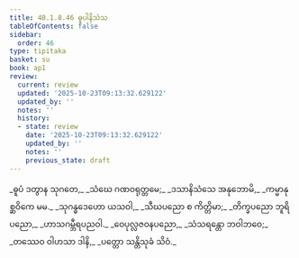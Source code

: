```yaml
---
title: 40.1.8.46 ဓူပါနိသံသ
tableOfContents: false
sidebar:
  order: 46
type: tipitaka
basket: su
book: ap1
review:
  current: review
  updated: '2025-10-23T09:13:32.629122'
  updated_by: ''
  notes: ''
  history:
  - state: review
    date: '2025-10-23T09:13:32.629122'
    updated_by: ''
    notes: ''
    previous_state: draft
---
```



<ReviewStatus review={frontmatter.review} showDetails={true} />

<HypothesisAnnotation frontmatter={frontmatter} />

<DynamicBreadcrumb />

<Division number="202" book="ap1" e="ch" v="20" p="369">

<Paragraph number="4499" type="verses" book="ap1">
_ဓူပံ ဒတွာန သုဂတေ,_  
_သံဃေ ဂဏဝရုတ္တမေ;_  
_ဒသာနိသံသေ အနုဘောမိ,_  
_ကမ္မာနုစ္ဆဝိကေ မမ._  

</Paragraph>

</Division>
<Division number="203" book="ap1" e="ch" v="20" p="369">

<Paragraph number="4500" type="verses" book="ap1">
_သုဂန္ဓဒေဟော ယသဝါ,_  
_သီဃပညော စ ကိတ္တိမာ;_  
_တိက္ခပညော ဘူရိပညော,_  
_ဟာသဂမ္ဘီရပညဝါ._  

</Paragraph>

</Division>
<Division number="204" book="ap1" e="ch" v="20" p="370">

<Paragraph number="4501" type="verses" book="ap1">
_ဝေပုလ္လဇဝနပညော,_  
_သံသရန္တော ဘဝါဘဝေ;_  
_တဿေဝ ဝါဟသာ ဒါနိ,_  
_ပတ္တော သန္တိသုခံ သိဝံ._
</Paragraph>
</Division>